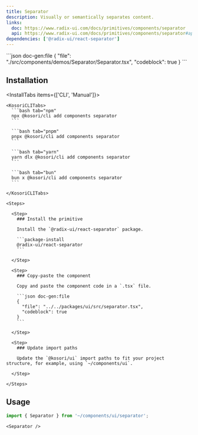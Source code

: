 ```yaml
---
title: Separator
description: Visually or semantically separates content.
links:
  doc: https://www.radix-ui.com/docs/primitives/components/separator
  api: https://www.radix-ui.com/docs/primitives/components/separator#api-reference
dependencies: ['@radix-ui/react-separator']
---
```


<ComponentPreview name='separator'>
```json doc-gen:file
{
  "file": "./src/components/demos/Separator/Separator.tsx",
  "codeblock": true
}
```
</ComponentPreview>

## Installation

<InstallTabs items={['CLI', 'Manual']}>

  <Tab value='CLI'>
  
    <KosoriCLITabs>
      ```bash tab="npm"
      npx @kosori/cli add components separator
      ```

      ```bash tab="pnpm"
      pnpx @kosori/cli add components separator
      ```

      ```bash tab="yarn"
      yarn dlx @kosori/cli add components separator
      ```

      ```bash tab="bun"
      bun x @kosori/cli add components separator
      ```

    </KosoriCLITabs>

  </Tab>

  <Tab value='Manual'>

    <Steps>

      <Step>
        ### Install the primitive

        Install the `@radix-ui/react-separator` package.

        ```package-install
        @radix-ui/react-separator
        ```

      </Step>

      <Step>
        ### Copy-paste the component

        Copy and paste the component code in a `.tsx` file.

        ```json doc-gen:file
        {
          "file": "../../packages/ui/src/separator.tsx",
          "codeblock": true
        }
        ```

      </Step>

      <Step>
        ### Update import paths

        Update the `@kosori/ui` import paths to fit your project structure, for example, using `~/components/ui`.

      </Step>

    </Steps>

  </Tab>

</InstallTabs>

## Usage

```ts
import { Separator } from '~/components/ui/separator';
```

```tsx
<Separator />
```
